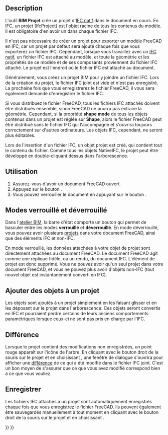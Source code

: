 <languages/>

{{Docnav/fr
|[[BIM_Sketch/fr|Esquisse]]
|[[Arch_Site/fr|Site]]
|[[BIM_Workbench/fr|Atelier BIM]]
|IconL=BIM_Sketch.svg
|IconR=Arch_Site.svg
|IconC=Workbench_BIM.svg
}}

{{GuiCommand/fr
|Name=BIM Project
|Name/fr=BIM Projet
|MenuLocation=3D/BIM → Projet
|Workbenches=[[BIM_Workbench/fr|BIM]]
|Shortcut=
|SeeAlso=
}}

==Description==

L'outil '''BIM Projet''' crée un projet d'[[Native_IFC/fr|IFC natif]] dans le document en cours. En IFC, un projet (IfcProject) est l'objet racine de tous les contenus du modèle. Il est obligatoire d'en avoir un dans chaque fichier IFC.

Il n'est pas nécessaire de créer un projet pour exporter un modèle FreeCAD en IFC, car un projet par défaut sera ajouté chaque fois que vous exporterez un fichier IFC. Cependant, lorsque vous travaillez avec un [[Native_IFC/fr|IFC natif]], un fichier IFC est attaché au modèle, et toute la géométrie et les propriétés de ce modèle et de ses composants proviennent du fichier IFC attaché. Le projet est l'endroit où le fichier IFC est attaché au document.

Généralement, vous créez un projet BIM pour y joindre un fichier IFC. Lors de la création du projet, le fichier IFC joint est vide et n'est pas enregistré. La prochaine fois que vous enregistrerez le fichier FreeCAD, il vous sera également demandé d'enregistrer le fichier IFC.

Si vous distribuez le fichier FreeCAD, tous les fichiers IFC attachés doivent être distribués ensemble, sinon FreeCAD ne pourra pas extraire la géométrie. Cependant, si la propriété '''shape mode''' de tous les objets contenus dans un projet est réglée sur '''Shape''', alors le fichier FreeCAD peut être distribué sans le fichier IFC qui l'accompagne et s'ouvrira toujours correctement sur d'autres ordinateurs. Les objets IFC, cependant, ne seront plus éditables.

Lors de l'insertion d'un fichier IFC, un objet projet est créé, qui contient tout le contenu du fichier. Comme tous les objets NativeIFC, le projet peut être développé en double-cliquant dessus dans l'arborescence.

<span id="Usage"></span>
==Utilisation==

# Assurez-vous d'avoir un document FreeCAD ouvert.
# Appuyez sur le bouton {{Button|[[Image:BIM_Project.svg|16px]] [[BIM_Project/fr|Projet]]}}.
# Vous pouvez verrouiller le document en appuyant sur le bouton {{Button|[[Image:IFC.svg|16px]] [[Native_IFC/fr#Modes_verrouillé_et_déverrouillé|Verrouiller en IFC]]}}.

<span id="Locked_and_unlocked_mode"></span>
== Modes verrouillé et déverrouillé ==

Dans l'[[BIM_Workbench/fr|atelier BIM]], la barre d'état comporte un bouton {{Button|[[Image:IFC.svg|16px]] [[Native_IFC/fr#Modes_verrouillé_et_déverrouillé|Verrouiller en IFC]]}} qui permet de basculer entre les modes '''verrouillé''' et '''déverrouillé'''. En mode déverrouillé, vous pouvez avoir plusieurs [[BIM_Project/fr|projets]] dans votre document FreeCAD, ainsi que des éléments IFC et non-IFC.

En mode verrouillé, les données attachées à votre objet de projet sont directement attachées au document FreeCAD. Le document FreeCAD agit comme une réplique fidèle, ou un rendu, du document IFC. L'élément de projet est donc supprimé. Vous ne pouvez avoir qu'un seul projet dans votre document FreeCAD, et vous ne pouvez plus avoir d'objets non-IFC (tout nouvel objet est instantanément converti en IFC).

<span id="Adding_objects_to_a_project"></span>
==Ajouter des objets à un projet==

Les objets sont ajoutés à un projet simplement en les faisant glisser et en les déposant sur le projet dans l'arborescence. Ces objets seront convertis en IFC et pourraient perdre certains de leurs anciens comportements paramétriques lorsque ceux-ci ne sont pas pris en charge par l'IFC.

<span id="Diff"></span>
==Différence==

Lorsque le projet contient des modifications non enregistrées, un point rouge apparaît sur l'icône de l'arbre. En cliquant avec le bouton droit de la souris sur le projet et en choisissant {{MenuCommand|IFC → Différence}}, une fenêtre de dialogue s'ouvrira pour afficher une [https://fr.wikipedia.org/wiki/Diff différence] de ce qui a été modifié dans le fichier IFC joint. C'est un bon moyen de s'assurer que ce que vous avez modifié correspond bien à ce que vous vouliez.

<span id="Saving"></span>
==Enregistrer==

Les fichiers IFC attachés à un projet sont automatiquement enregistrés chaque fois que vous enregistrez le fichier FreeCAD. Ils peuvent également être sauvegardés manuellement à tout moment en cliquant avec le bouton droit de la souris sur le projet et en choisissant {{MenuCommand|IFC → Enregistrer}}.


{{Docnav/fr
|[[BIM_Sketch/fr|Esquisse]]
|[[Arch_Site/fr|Site]]
|[[BIM_Workbench/fr|Atelier BIM]]
|IconL=BIM_Sketch.svg
|IconR=Arch_Site.svg
|IconC=Workbench_BIM.svg
}}

{{BIM_Tools_navi{{#translation:}}}}
{{Userdocnavi{{#translation:}}}}